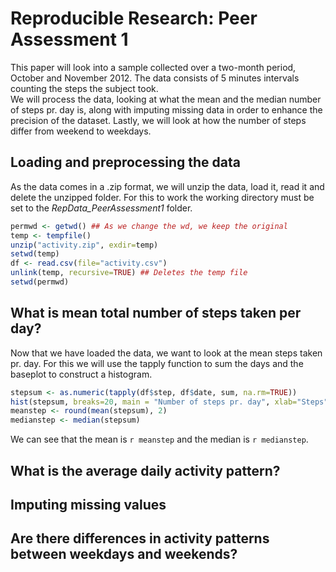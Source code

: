 # Reproducible Research: Peer Assessment 1
This paper will look into a sample collected over a two-month period, October
and November 2012. The data consists of 5 minutes intervals counting the steps
the subject took.   
We will process the data, looking at what the mean and the median number of 
steps pr. day is, along with imputing missing data in order to enhance the 
precision of the dataset. Lastly, we will look at how the number of steps
differ from weekend to weekdays.

## Loading and preprocessing the data
As the data comes in a .zip format, we will unzip the data, load it, read it
and delete the unzipped folder.
For this to work the working directory must be set to the 
*RepData_PeerAssessment1* folder.

```r
permwd <- getwd() ## As we change the wd, we keep the original
temp <- tempfile()
unzip("activity.zip", exdir=temp)
setwd(temp) 
df <- read.csv(file="activity.csv")
unlink(temp, recursive=TRUE) ## Deletes the temp file
setwd(permwd)
```

## What is mean total number of steps taken per day?
Now that we have loaded the data, we want to look at the mean steps taken pr.
day. For this we will use the tapply function to sum the days and the baseplot
to construct a histogram.

```r

stepsum <- as.numeric(tapply(df$step, df$date, sum, na.rm=TRUE))
hist(stepsum, breaks=20, main = "Number of steps pr. day", xlab="Steps", ylab="Count", col="green")
meanstep <- round(mean(stepsum), 2)
medianstep <- median(stepsum)
```

We can see that the mean is `r meanstep` and the median is `r medianstep`. 


## What is the average daily activity pattern?



## Imputing missing values



## Are there differences in activity patterns between weekdays and weekends?
